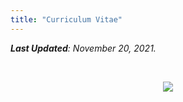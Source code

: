 ```yaml
---
title: "Curriculum Vitae"
---
```


*__Last Updated__: November 20, 2021.*

<br>

<center><img src="https://nbviewer.org/github/sburtner/sburtner.github.io/blob/14840bb9f489876432c1fb6c11a824cb1cb60db1/images/SusanBurtner_CV_Nov21.pdf"></center>